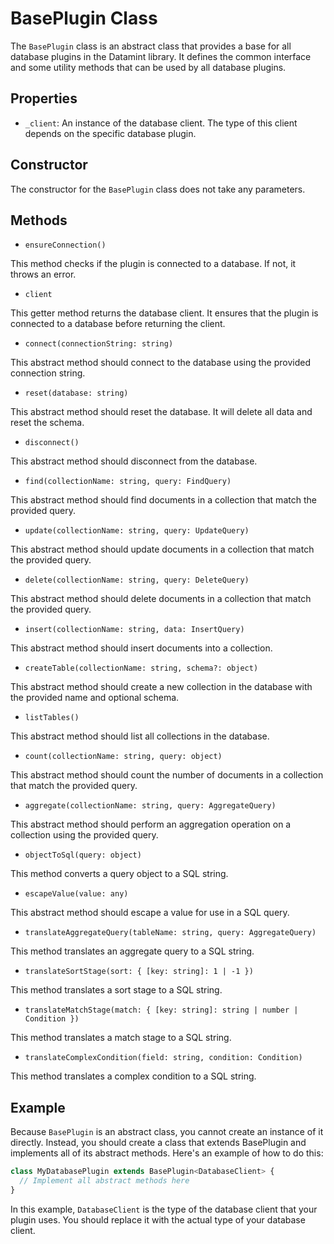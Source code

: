 # BasePlugin Class

The `BasePlugin` class is an abstract class that provides a base for all database plugins in the Datamint library. It defines the common interface and some utility methods that can be used by all database plugins.

## Properties

- `_client`: An instance of the database client. The type of this client depends on the specific database plugin.

## Constructor

The constructor for the `BasePlugin` class does not take any parameters.

## Methods

- `ensureConnection()`

This method checks if the plugin is connected to a database. If not, it throws an error.

- `client`

This getter method returns the database client. It ensures that the plugin is connected to a database before returning the client.

- `connect(connectionString: string)`

This abstract method should connect to the database using the provided connection string.

- `reset(database: string)`

This abstract method should reset the database. It will delete all data and reset the schema.

- `disconnect()`

This abstract method should disconnect from the database.

- `find(collectionName: string, query: FindQuery)`

This abstract method should find documents in a collection that match the provided query.

- `update(collectionName: string, query: UpdateQuery)`

This abstract method should update documents in a collection that match the provided query.

- `delete(collectionName: string, query: DeleteQuery)`

This abstract method should delete documents in a collection that match the provided query.

- `insert(collectionName: string, data: InsertQuery)`

This abstract method should insert documents into a collection.

- `createTable(collectionName: string, schema?: object)`

This abstract method should create a new collection in the database with the provided name and optional schema.

- `listTables()`

This abstract method should list all collections in the database.

- `count(collectionName: string, query: object)`

This abstract method should count the number of documents in a collection that match the provided query.

- `aggregate(collectionName: string, query: AggregateQuery)`

This abstract method should perform an aggregation operation on a collection using the provided query.

- `objectToSql(query: object)`

This method converts a query object to a SQL string.

- `escapeValue(value: any)`

This abstract method should escape a value for use in a SQL query.

- `translateAggregateQuery(tableName: string, query: AggregateQuery)`

This method translates an aggregate query to a SQL string.

- `translateSortStage(sort: { [key: string]: 1 | -1 })`

This method translates a sort stage to a SQL string.

- `translateMatchStage(match: { [key: string]: string | number | Condition })`

This method translates a match stage to a SQL string.

- `translateComplexCondition(field: string, condition: Condition)`

This method translates a complex condition to a SQL string.

## Example

Because `BasePlugin` is an abstract class, you cannot create an instance of it directly. Instead, you should create a class that extends BasePlugin and implements all of its abstract methods. Here's an example of how to do this:

```typescript
class MyDatabasePlugin extends BasePlugin<DatabaseClient> {
  // Implement all abstract methods here
}
```

In this example, `DatabaseClient` is the type of the database client that your plugin uses. You should replace it with the actual type of your database client.
